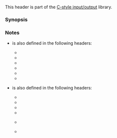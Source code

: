 {{cpp/header/title|cstdio}}
{{cpp/header/navbar}}
{{cpp/header/c}}

This header is part of the [[cpp/io/c|C-style input/output]] library.

{{dsc begin}}
{{dsc h1|Types}}
{{dsc inc|cpp/io/c/dsc FILE}}
{{dsc inc|cpp/io/c/dsc fpos_t}}
{{dsc inc|cpp/types/dsc size_t}}

{{dsc h1|Macros}}
{{dsc inc|cpp/types/dsc NULL}}
{{dsc inc|cpp/io/c/dsc std streams}}
{{dsc macro const|EOF|nolink=true|integer constant expression of type {{c/core|int}} and negative value}}
{{dsc macro const|FOPEN_MAX|nolink=true|number of files that can be open simultaneously}}
{{dsc macro const|FILENAME_MAX|nolink=true|size needed for an array of {{c/core|char}} to hold the longest supported file name}}
{{dsc macro const|BUFSIZ|nolink=true|size of the buffer used by {{lc|std::setbuf}}}}
{{dsc macro const|_IOFBF|nolink=true|title=_IOFBF&lt;br&gt;_IOLBF&lt;br&gt;_IONBF|argument to {{lc|std::setbuf}} indicating fully buffered I/O&lt;br&gt;argument to {{lc|std::setbuf}} indicating line buffered I/O&lt;br&gt;argument to {{lc|std::setbuf}} indicating unbuffered I/O}}
{{dsc macro const|SEEK_SET|nolink=true|title=SEEK_SET&lt;br&gt;SEEK_CUR&lt;br&gt;SEEK_END|argument to {{lc|std::fseek}} indicating seeking from beginning of the file&lt;br&gt;argument to {{lc|std::fseek}} indicating seeking from the current file position&lt;br&gt;argument to {{lc|std::fseek}} indicating seeking from end of the file}}
{{dsc macro const|TMP_MAX|nolink=true|maximum number of unique filenames that can be generated by {{lc|std::tmpnam}}}}
{{dsc macro const|L_tmpnam|nolink=true|size needed for an array of {{c/core|char}} to hold the result of {{lc|std::tmpnam}}}}

{{dsc h1|Functions}}
{{dsc h2|File access}}
{{dsc inc|cpp/io/c/dsc fopen}}
{{dsc inc|cpp/io/c/dsc freopen}}
{{dsc inc|cpp/io/c/dsc fclose}}
{{dsc inc|cpp/io/c/dsc fflush}}
{{dsc inc|cpp/io/c/dsc setbuf}}
{{dsc inc|cpp/io/c/dsc setvbuf}}

{{dsc h2|Direct input/output}}
{{dsc inc|cpp/io/c/dsc fread}}
{{dsc inc|cpp/io/c/dsc fwrite}}

{{dsc h2|Unformatted input/output}}
{{dsc h2|{{small|Narrow character}}}}
{{dsc inc|cpp/io/c/dsc fgetc}}
{{dsc inc|cpp/io/c/dsc fgets}}
{{dsc inc|cpp/io/c/dsc fputc}}
{{dsc inc|cpp/io/c/dsc fputs}}
{{dsc inc|cpp/io/c/dsc getchar}}
{{dsc inc|cpp/io/c/dsc gets}}
{{dsc inc|cpp/io/c/dsc putchar}}
{{dsc inc|cpp/io/c/dsc puts}}
{{dsc inc|cpp/io/c/dsc ungetc}}

{{dsc h2|Formatted input/output}}
{{dsc h2|{{small|Narrow/multibyte character}}}}
{{dsc inc|cpp/io/c/dsc fscanf}}
{{dsc inc|cpp/io/c/dsc vfscanf}}
{{dsc inc|cpp/io/c/dsc fprintf}}
{{dsc inc|cpp/io/c/dsc vfprintf}}

{{dsc h2|File positioning}}
{{dsc inc|cpp/io/c/dsc ftell}}
{{dsc inc|cpp/io/c/dsc fgetpos}}
{{dsc inc|cpp/io/c/dsc fseek}}
{{dsc inc|cpp/io/c/dsc fsetpos}}
{{dsc inc|cpp/io/c/dsc rewind}}

{{dsc h2|Error handling}}
{{dsc inc|cpp/io/c/dsc clearerr}}
{{dsc inc|cpp/io/c/dsc feof}}
{{dsc inc|cpp/io/c/dsc ferror}}
{{dsc inc|cpp/io/c/dsc perror}}

{{dsc h2|Operations on files}}
{{dsc inc|cpp/io/c/dsc remove}}
{{dsc inc|cpp/io/c/dsc rename}}
{{dsc inc|cpp/io/c/dsc tmpfile}}
{{dsc inc|cpp/io/c/dsc tmpnam}}
{{dsc end}}

===Synopsis===
{{source|1=
namespace std {
  using size_t = /* see description */;
  using FILE = /* see description */;
  using fpos_t = /* see description */;
}

#define NULL /* see description */
#define _IOFBF /* see description */
#define _IOLBF /* see description */
#define _IONBF /* see description */
#define BUFSIZ /* see description */
#define EOF /* see description */
#define FOPEN_MAX /* see description */
#define FILENAME_MAX /* see description */
#define L_tmpnam /* see description */
#define SEEK_CUR /* see description */
#define SEEK_END /* see description */
#define SEEK_SET /* see description */
#define TMP_MAX /* see description */
#define stderr /* see description */
#define stdin /* see description */
#define stdout /* see description */

namespace std {
  int remove(const char* filename);
  int rename(const char* old_p, const char* new_p);
  FILE* tmpfile();
  char* tmpnam(char* s);
  int fclose(FILE* stream);
  int fflush(FILE* stream);
  FILE* fopen(const char* filename, const char* mode);
  FILE* freopen(const char* filename, const char* mode, FILE* stream);
  void setbuf(FILE* stream, char* buf);
  int setvbuf(FILE* stream, char* buf, int mode, size_t size);
  int fprintf(FILE* stream, const char* format, ...);
  int fscanf(FILE* stream, const char* format, ...);
  int printf(const char* format, ...);
  int scanf(const char* format, ...);
  int snprintf(char* s, size_t n, const char* format, ...);
  int sprintf(char* s, const char* format, ...);
  int sscanf(const char* s, const char* format, ...);
  int vfprintf(FILE* stream, const char* format, va_list arg);
  int vfscanf(FILE* stream, const char* format, va_list arg);
  int vprintf(const char* format, va_list arg);
  int vscanf(const char* format, va_list arg);
  int vsnprintf(char* s, size_t n, const char* format, va_list arg);
  int vsprintf(char* s, const char* format, va_list arg);
  int vsscanf(const char* s, const char* format, va_list arg);
  int fgetc(FILE* stream);
  char* fgets(char* s, int n, FILE* stream);
  int fputc(int c, FILE* stream);
  int fputs(const char* s, FILE* stream);
  int getc(FILE* stream);
  int getchar();
  int putc(int c, FILE* stream);
  int putchar(int c);
  int puts(const char* s);
  int ungetc(int c, FILE* stream);
  size_t fread(void* ptr, size_t size, size_t nmemb, FILE* stream);
  size_t fwrite(const void* ptr, size_t size, size_t nmemb, FILE* stream);
  int fgetpos(FILE* stream, fpos_t* pos);
  int fseek(FILE* stream, long int offset, int whence);
  int fsetpos(FILE* stream, const fpos_t* pos);
  long int ftell(FILE* stream);
  void rewind(FILE* stream);
  void clearerr(FILE* stream);
  int feof(FILE* stream);
  int ferror(FILE* stream);
  void perror(const char* s);
}
}}

===Notes===
* {{lc|NULL}} is also defined in the following headers:
** {{header|clocale}}
** {{header|ctime}}
** {{header|cstddef}}
** {{header|cstring}}
** {{header|cwchar}}
** {{header|cstdlib}}
* {{lc|std::size_t}} is also defined in the following headers:
** {{header|ctime}}
** {{header|cstddef}}
** {{header|cstring}}
** {{header|cwchar}}
** {{header|cuchar}} {{mark since c++17}}
** {{header|cstdlib}}

{{langlinks|es|ja|zh}}